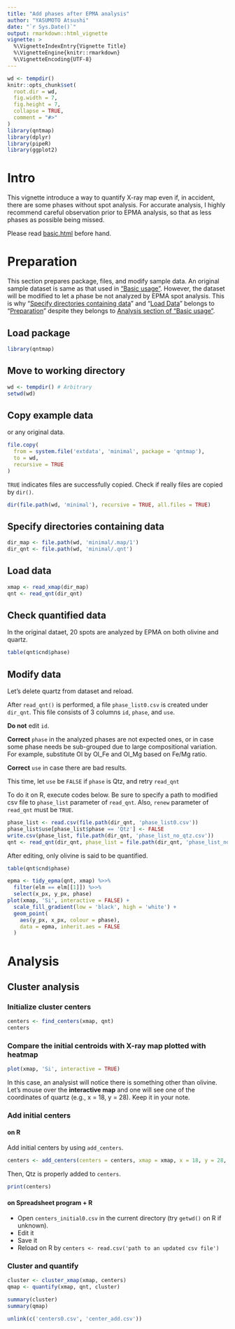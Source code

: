 ```yaml
---
title: "Add phases after EPMA analysis"
author: "YASUMOTO Atsushi"
date: "`r Sys.Date()`"
output: rmarkdown::html_vignette
vignette: >
  %\VignetteIndexEntry{Vignette Title}
  %\VignetteEngine{knitr::rmarkdown}
  %\VignetteEncoding{UTF-8}
---
```


<!-- © 2018 JAMSTEC -->

```r
wd <- tempdir()
knitr::opts_chunk$set(
  root.dir = wd,
  fig.width = 7,
  fig.height = 7,
  collapse = TRUE,
  comment = "#>"
)
library(qntmap)
library(dplyr)
library(pipeR)
library(ggplot2)
```

# Intro

This vignette introduce a way to quantify X-ray map even if, in accident, 
there are some phases without spot analysis. 
For accurate analysis, I highly recommend careful observation prior to EPMA analysis, 
so that as less phases as possible being missed.

Please read [basic.html](basic.html) before hand.

# Preparation

This section prepares package, files, and modify sample data.
An original sample dataset is same as that used in ["Basic usage"](basic.html).
However, the dataset will be modified to let a phase be not analyzed by EPMA spot analysis.
This is why "[Specify directories containing data]" and "[Load Data]" belongs to "[Preparation]" despite
they belongs to [Analysis section of "Basic usage"](basic#Analysis).

## Load package

```r
library(qntmap)
```

## Move to working directory

```r
wd <- tempdir() # Arbitrary
setwd(wd)
```

## Copy example data

or any original data.

```r
file.copy(
  from = system.file('extdata', 'minimal', package = 'qntmap'),
  to = wd,
  recursive = TRUE
)
```

`TRUE` indicates files are successfully copied. 
Check if really files are copied by `dir()`.

```r
dir(file.path(wd, 'minimal'), recursive = TRUE, all.files = TRUE)
```

## Specify directories containing data

```r
dir_map <- file.path(wd, 'minimal/.map/1')
dir_qnt <- file.path(wd, 'minimal/.qnt')
```


## Load data

```r
xmap <- read_xmap(dir_map)
qnt <- read_qnt(dir_qnt)
```

## Check quantified data

In the original dataet, 20 spots are analyzed by EPMA on both olivine and quartz.

```r
table(qnt$cnd$phase)
```

## Modify data

Let's delete quartz from dataset and reload.

After `read_qnt()` is performed, a file `phase_list0.csv` is created under `dir_qnt`.
This file consists of 3 columns `id`, `phase`, and `use`.

**Do not** edit `id`.

**Correct** `phase` in the analyzed phases are not expected ones, 
or in case some phase needs be sub-grouped due to large compositional variation.
For example, substitute Ol by Ol_Fe and Ol_Mg based on Fe/Mg ratio.

**Correct** `use` in case there are bad results.

This time, let `use` be `FALSE` if `phase` is Qtz, and retry `read_qnt`

To do it on R, execute codes below.
Be sure to specify a path to modified csv file to `phase_list` parameter of `read_qnt`.
Also, `renew` parameter of `read_qnt` must be `TRUE`.

```r
phase_list <- read.csv(file.path(dir_qnt, 'phase_list0.csv'))
phase_list$use[phase_list$phase == 'Qtz'] <- FALSE
write.csv(phase_list, file.path(dir_qnt, 'phase_list_no_qtz.csv'))
qnt <- read_qnt(dir_qnt, phase_list = file.path(dir_qnt, 'phase_list_no_qtz.csv'), renew = TRUE)
```

After editing, only olivine is said to be quantified.

```r
table(qnt$cnd$phase)
```

```r
epma <- tidy_epma(qnt, xmap) %>>%
  filter(elm == elm[[1]]) %>>%
  select(x_px, y_px, phase)
plot(xmap, 'Si', interactive = FALSE) +
  scale_fill_gradient(low = 'black', high = 'white') +
  geom_point(
    aes(y_px, x_px, colour = phase),
    data = epma, inherit.aes = FALSE
  )
```

# Analysis

## Cluster analysis

### Initialize cluster centers

```r
centers <- find_centers(xmap, qnt)
centers
```

### Compare the initial centroids with X-ray map plotted with heatmap

```r
plot(xmap, 'Si', interactive = TRUE)
```

In this case, an analysist will notice there is something other than olivine.
Let's mouse over the **interactive map** and one will see one of the coordinates of quartz (e.g., x = 18, y  = 28).
Keep it in your note.

### Add initial centers

#### on R

Add initial centers by using `add_centers`.

```r
centers <- add_centers(centers = centers, xmap = xmap, x = 18, y = 28, p = 'Qtz')
```

Then, Qtz is properly added to `centers`.

```r
print(centers)
```
#### on Spreadsheet program + R

- Open `centers_initial0.csv` in the current directory (try `getwd()` on R if unknown).
- Edit it
- Save it
- Reload on R by `centers <- read.csv('path to an updated csv file')`

### Cluster and quantify

```r
cluster <- cluster_xmap(xmap, centers)
qmap <- quantify(xmap, qnt, cluster)
```

```r
summary(cluster)
summary(qmap)
```

```r
unlink(c('centers0.csv', 'center_add.csv'))
```
